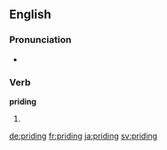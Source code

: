 ==English==

===Pronunciation===
* {{rhymes|aɪdɪŋ}}

===Verb===
'''priding'''

# {{present participle of|pride}}

[[de:priding]]
[[fr:priding]]
[[ja:priding]]
[[sv:priding]]